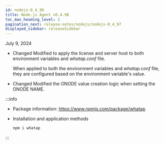 ```yaml
---
id: nodejs-0_4_98
title: Node.js Agent v0.4.98
toc_max_heading_level: 2
pagination_next: release-notes/nodejs/nodejs-0_4_97
displayed_sidebar: releaseSidebar
---
```


July 9, 2024

- <Status>Changed</Status> Modified to apply the license and server host to both environment variables and *whatap.conf* file.

  When applied to both the environment variables and *whatap.conf* file, they are configured based on the environment variable's value.

- <Status>Changed</Status> Modified the ONODE value creation logic when setting the ONODE NAME.

:::info

- Package information: https://www.npmjs.com/package/whatap

- Installation and application methods

  ```bash
  npm i whatap
  ```

:::
